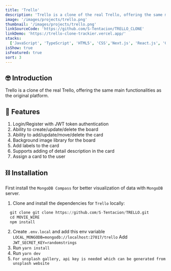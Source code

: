 ```yaml
---
title: 'Trello'
description: 'Trello is a clone of the real Trello, offering the same main functionalities as the original platform.'
image: '/images/projects/trello.png'
thumbnail: '/images/projects/trello.png'
linkSourceCode: 'https://github.com/S-Tentacion/TRELLO_CLONE'
linkDemo: 'https://trello-clone-trackier.vercel.app/'
stacks:
  ['JavaScript', 'TypeScript', 'HTML5', 'CSS','Next.js', 'React.js', 'Github']
isShow: true
isFeatured: true
sort: 3
---
```


## 🤓 Introduction

Trello is a clone of the real Trello, offering the same main functionalities as the original platform.

## 🤩 Features

1. Login/Register with JWT token authentication
2. Ability to create/update/delete the board
3. Ability to add/update/move/delete the card
4. Background image library for the board
5. Add labels to the card
6. Supports adding of detail description in the card
7. Assign a card to the user

## ⛓️ Installation
First install the `MongoDB Compass` for better visualization of data with `MongoDB` server.

1. Clone and install the dependencies for `Trello` locally:

```tf
  git clone git clone https://github.com/S-Tentacion/TRELLO.git
  cd MOVIE_WIRE
  npm install
```
2. Create `.env.local` and add this env variable `LOCAL_MONGODB=mongodb://localhost:27017/trello` Add `JWT_SECRET_KEY=randomstrings`
3. Run `yarn install`
4. Run `yarn dev`
5. `For unsplash gallery, api key is needed which can be generated from unsplash website`


